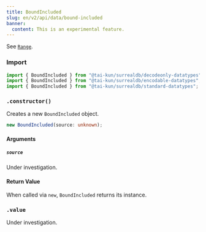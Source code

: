 ```yaml
---
title: BoundIncluded
slug: en/v2/api/data/bound-included
banner:
  content: This is an experimental feature.
---
```



See [`Range`](/v2/api/data/range).

### Import

```ts
import { BoundIncluded } from "@tai-kun/surrealdb/decodeonly-datatypes";
import { BoundIncluded } from "@tai-kun/surrealdb/encodable-datatypes";
import { BoundIncluded } from "@tai-kun/surrealdb/standard-datatypes";
```

### `.constructor()`

Creates a new `BoundIncluded` object.

```ts
new BoundIncluded(source: unknown);
```

#### Arguments

##### `source`

Under investigation.

#### Return Value

When called via `new`, `BoundIncluded` returns its instance.

### `.value` <Badge variant="instance" /><Badge variant="property" /><Badge variant="decodeonly" />

Under investigation.
